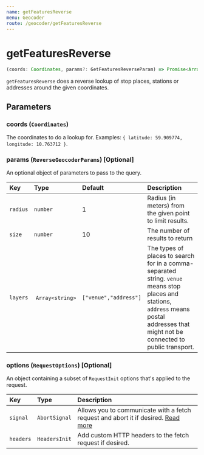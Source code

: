 ```yaml
---
name: getFeaturesReverse
menu: Geocoder
route: /geocoder/getFeaturesReverse
---
```


# getFeaturesReverse

```typescript
(coords: Coordinates, params?: GetFeaturesReverseParam) => Promise<Array<Feature>>
```

`getFeaturesReverse` does a reverse lookup of stop places, stations or addresses around the given coordinates.

## Parameters

### coords (`Coordinates`)

The coordinates to do a lookup for. Examples: `{ latitude: 59.909774, longitude: 10.763712 }`.

### params (`ReverseGeocoderParams`) [Optional]

An optional object of parameters to pass to the query.

| Key      | Type             | Default               | Description                                                                                                                                                                              |
| :------- | :--------------- | :-------------------- | :--------------------------------------------------------------------------------------------------------------------------------------------------------------------------------------- |
| `radius` | `number`         | 1                     | Radius (in meters) from the given point to limit results.                                                                                                                                |
| `size`   | `number`         | 10                    | The number of results to return                                                                                                                                                          |
| `layers` |  `Array<string>` | `["venue","address"]` | The types of places to search for in a comma-separated string. `venue` means stop places and stations, `address` means postal addresses that might not be connected to public transport. |

### options (`RequestOptions`) [Optional]

An object containing a subset of `RequestInit` options that's applied to the request.

| Key       | Type          | Description                                                                                                                                       |
| :-------- | :------------ | :------------------------------------------------------------------------------------------------------------------------------------------------ |
| `signal`  | `AbortSignal` | Allows you to communicate with a fetch request and abort it if desired. [Read more](https://developer.mozilla.org/en-US/docs/Web/API/AbortSignal) |
| `headers` | `HeadersInit` | Add custom HTTP headers to the fetch request if desired.                                                                                          |

